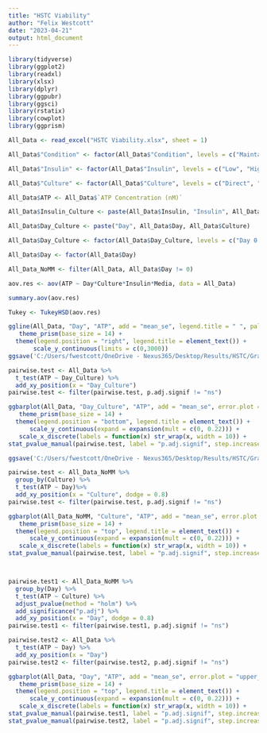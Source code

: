 ```yaml
---
title: "HSTC Viability"
author: "Felix Westcott"
date: "2023-04-21"
output: html_document
---
```


```r

library(tidyverse)
library(ggplot2)
library(readxl)
library(xlsx)
library(dplyr)
library(ggpubr)
library(ggsci)
library(rstatix)
library(cowplot)
library(ggprism)

All_Data <- read_excel("HSTC Viability.xlsx", sheet = 1)

All_Data$"Condition" <- factor(All_Data$"Condition", levels = c("Maintainance Media", "LPS Control", "Low Insulin Control", "Low Insulin OPLA", "Low Insulin POLA", "High Insulin Control", "High Insulin OPLA", "High Insulin POLA"))

All_Data$"Insulin" <- factor(All_Data$"Insulin", levels = c("Low", "High"))

All_Data$"Culture" <- factor(All_Data$"Culture", levels = c("Direct", "Co-Culture"))

All_Data$ATP <- All_Data$`ATP Concentration (nM)`

All_Data$Insulin_Culture <- paste(All_Data$Insulin, "Insulin", All_Data$Culture)

All_Data$Day_Culture <- paste("Day", All_Data$Day, All_Data$Culture)

All_Data$Day_Culture <- factor(All_Data$Day_Culture, levels = c("Day 0 Direct", "Day 1 Direct", "Day 2 Direct", "Day 3 Direct", "Day 1 Co-Culture", "Day 2 Co-Culture", "Day 3 Co-Culture"))

All_Data$Day <- factor(All_Data$Day)

All_Data_NoMM <- filter(All_Data, All_Data$Day != 0)

```


``` R

aov.res <- aov(ATP ~ Day*Culture*Insulin*Media, data = All_Data)

summary.aov(aov.res)

Tukey <- TukeyHSD(aov.res)


```


```R

ggline(All_Data, "Day", "ATP", add = "mean_se", legend.title = " ", palette = "npg",  color = "Insulin_Culture") +
   theme_prism(base_size = 14) +
  theme(legend.position = "right", legend.title = element_text()) +
       scale_y_continuous(limits = c(0,3000))
ggsave('C:/Users/fwestcott/OneDrive - Nexus365/Desktop/Results/HSTC/Graphs/Viability.png')

pairwise.test <- All_Data %>% 
  t_test(ATP ~ Day_Culture) %>%
  add_xy_position(x = "Day_Culture")
pairwise.test <- filter(pairwise.test, p.adj.signif != "ns")

ggbarplot(All_Data, "Day_Culture", "ATP", add = "mean_se", error.plot = "upper_errorbar", legend.title = " ", palette = "npg", fill = "Culture") +
   theme_prism(base_size = 14) +
  theme(legend.position = "bottom", legend.title = element_text()) +
      scale_y_continuous(expand = expansion(mult = c(0, 0.22))) +
   scale_x_discrete(labels = function(x) str_wrap(x, width = 10)) +
stat_pvalue_manual(pairwise.test, label = "p.adj.signif", step.increase = 0.2, bracket.size = 0.5, y.position = 3000)

ggsave('C:/Users/fwestcott/OneDrive - Nexus365/Desktop/Results/HSTC/Graphs/Day Culture Viability.png')

pairwise.test <- All_Data_NoMM %>%
  group_by(Culture) %>%
  t_test(ATP ~ Day)%>%
  add_xy_position(x = "Culture", dodge = 0.8)
pairwise.test <- filter(pairwise.test, p.adj.signif != "ns")

ggbarplot(All_Data_NoMM, "Culture", "ATP", add = "mean_se", error.plot = "upper_errorbar", palette = "npg", fill = "Day", xlab = " ", position = position_dodge(0.8)) +
   theme_prism(base_size = 14) +
  theme(legend.position = "top", legend.title = element_text()) +
      scale_y_continuous(expand = expansion(mult = c(0, 0.22))) +
   scale_x_discrete(labels = function(x) str_wrap(x, width = 10)) +
stat_pvalue_manual(pairwise.test, label = "p.adj.signif", step.increase = 0.2, bracket.size = 0.5, y.position = 2500)



pairwise.test1 <- All_Data_NoMM %>%
  group_by(Day) %>%
  t_test(ATP ~ Culture) %>% 
  adjust_pvalue(method = "holm") %>%
  add_significance("p.adj") %>%
  add_xy_position(x = "Day", dodge = 0.8)
pairwise.test1 <- filter(pairwise.test1, p.adj.signif != "ns")

pairwise.test2 <- All_Data %>% 
  t_test(ATP ~ Day) %>%
  add_xy_position(x = "Day")
pairwise.test2 <- filter(pairwise.test2, p.adj.signif != "ns")

ggbarplot(All_Data, "Day", "ATP", add = "mean_se", error.plot = "upper_errorbar", palette = "npg", fill = "Culture", xlab = " ", position = position_dodge(0.8)) +
   theme_prism(base_size = 14) +
  theme(legend.position = "top", legend.title = element_text()) +
      scale_y_continuous(expand = expansion(mult = c(0, 0.22))) +
   scale_x_discrete(labels = function(x) str_wrap(x, width = 10)) +
stat_pvalue_manual(pairwise.test1, label = "p.adj.signif", step.increase = 0.2, bracket.size = 0.5, y.position = 2500) +
stat_pvalue_manual(pairwise.test2, label = "p.adj.signif", step.increase = 0.2, bracket.size = 0.5, y.position = 2800)


```
